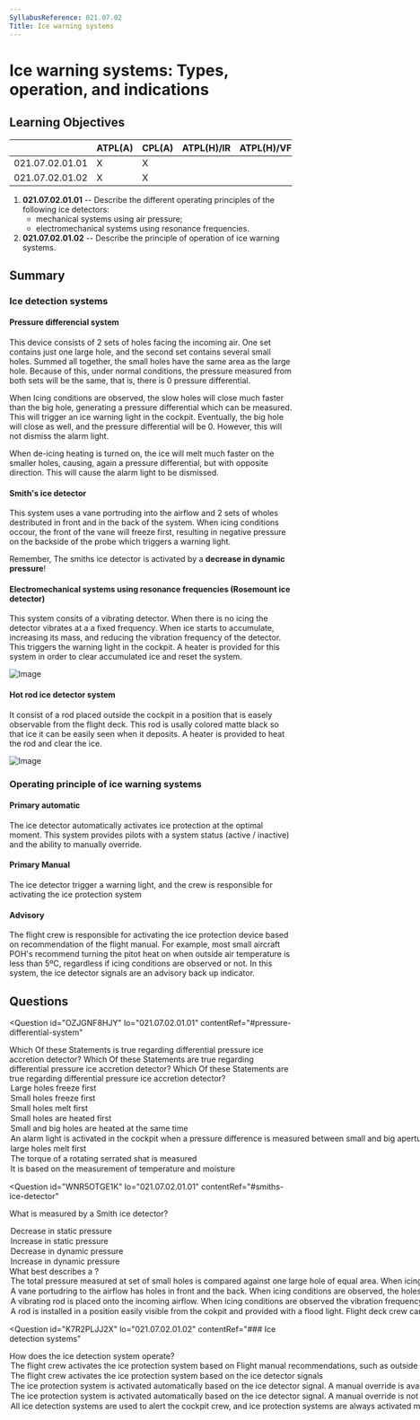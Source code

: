 ```yaml
---
SyllabusReference: 021.07.02
Title: Ice warning systems
---
```


# Ice warning systems: Types, operation, and indications

## Learning Objectives

|                 | ATPL(A) | CPL(A) | ATPL(H)/IR | ATPL(H)/VFR | CPL(H) | IR  | CBIR(A) |
| --------------- | ------- | ------ | ---------- | ----------- | ------ | --- | ------- |
| 021.07.02.01.01 | X       | X      |            |             |        |     |         |
| 021.07.02.01.02 | X       | X      |            |             |        |     |         |

1. **021.07.02.01.01** -- Describe the different operating principles of the
   following ice detectors:
   - mechanical systems using air pressure;
   - electromechanical systems using resonance frequencies.
2. **021.07.02.01.02** -- Describe the principle of operation of ice warning
   systems.

## Summary

### Ice detection systems

#### Pressure differencial system

This device consists of 2 sets of holes facing the incoming air. One set
contains just one large hole, and the second set contains several small holes.
Summed all together, the small holes have the same area as the large hole.
Because of this, under normal conditions, the pressure measured from both sets
will be the same, that is, there is 0 pressure differential.

When Icing conditions are observed, the slow holes will close much faster than
the big hole, generating a pressure differential which can be measured. This
will trigger an ice warning light in the cockpit. Eventually, the big hole will
close as well, and the pressure differential will be 0. However, this will not
dismiss the alarm light.

When de-icing heating is turned on, the ice will melt much faster on the smaller
holes, causing, again a pressure differential, but with opposite direction. This
will cause the alarm light to be dismissed.

#### Smith's ice detector

This system uses a vane portruding into the airflow and 2 sets of wholes
destributed in front and in the back of the system. When icing conditions
occour, the front of the vane will freeze first, resulting in negative pressure
on the backside of the probe which triggers a warning light.

Remember, The smiths ice detector is activated by a **decrease in dynamic
pressure**!

#### Electromechanical systems using resonance frequencies (Rosemount ice detector)

This system consits of a vibrating detector. When there is no icing the detector
vibrates at a a fixed frequency. When ice starts to accumulate, increasing its
mass, and reducing the vibration frequency of the detector. This triggers the
warning light in the cockpit. A heater is provided for this system in order to
clear accumulated ice and reset the system.

![Image](images/021.07.02.01-02.png)

#### Hot rod ice detector system

It consist of a rod placed outside the cockpit in a position that is easely
observable from the flight deck. This rod is usally colored matte black so that
ice it can be easily seen when it deposits. A heater is provided to heat the rod
and clear the ice.

![Image](images/021.07.02.01-01.png)

### Operating principle of ice warning systems

#### Primary automatic

The ice detector automatically activates ice protection at the optimal moment.
This system provides pilots with a system status (active / inactive) and the
ability to manually override.

#### Primary Manual

The ice detector trigger a warning light, and the crew is responsible for
activating the ice protection system

#### Advisory

The flight crew is responsible for activating the ice protection device based on
recommendation of the flight manual. For example, most small aircraft POH's
recommend turning the pitot heat on when outside air temperature is less than
5ºC, regardless if icing conditions are observed or not. In this system, the ice
detector signals are an advisory back up indicator.

## Questions

<Question
  id="OZJGNF8HJY"
  lo="021.07.02.01.01"
  contentRef="#pressure-differential-system"
>
  <Text variant="oneCorrect">
    Which Of these Statements is true regarding differential pressure ice
    accretion detector?
  </Text>
  <Text variant="multipleCorrect" select={5}>
    Which Of these Statements are true regarding differential pressure ice
    accretion detector?
  </Text>
  <Text variant="oneTwo">
    Which Of these Statements are true regarding differential pressure ice
    accretion detector?
  </Text>
  <Option>Large holes freeze first</Option>
  <Option correct>Small holes freeze first</Option>
  <Option correct>Small holes melt first</Option>
  <Option>Small holes are heated first</Option>
  <Option>Small and big holes are heated at the same time</Option>
  <Option correct>
    An alarm light is activated in the cockpit when a pressure difference is
    measured between small and big apertures
  </Option>
  <Option>large holes melt first</Option>
  <Option>The torque of a rotating serrated shat is measured</Option>
  <Option>It is based on the measurement of temperature and moisture</Option>
</Question>

<Question
  id="WNR5OTGE1K"
  lo="021.07.02.01.01"
  contentRef="#smiths-ice-detector"
>
  <Text variant="oneCorrect">What is measured by a Smith ice detector?</Text>
  <Option>Decrease in static pressure</Option>
  <Option>Increase in static pressure</Option>
  <Option correct>Decrease in dynamic pressure</Option>
  <Option>Increase in dynamic pressure</Option>
</Question>

<Question id="305R40DDBT" lo="021.07.02.01.01">
  <Text variant="oneCorrect">
    What best describes a <Subject />?
  </Text>
  <Option subject={[["Pressure differential system"]]}>
    The total pressure measured at set of small holes is compared against one
    large hole of equal area. When icing conditions are observed, a pressure
    differential between the 2 sets can be measured.
  </Option>
  <Option subject={[["Smith ice detector"]]}>
    A vane portudring to the airflow has holes in front and the back. When icing
    conditions are observed, the holes in front of the vane become blocked
    resulting in a pressure deferencial which can be measured.
  </Option>
  <Option subject={[["Rosemount ice detector"]]}>
    A vibrating rod is placed onto the incoming airflow. When icing conditions
    are observed the vibration frequency is reduced resulting in an alarm light
    in the cockpit
  </Option>
  <Option subject={[["Hot rod ice detector"]]}>
    A rod is installed in a position easily visible from the cokpit and provided
    with a flood light. Flight deck crew can use it to visually observe the
    accumulation of ice.
  </Option>
</Question>

<Question
  id="K7R2PLJJ2X"
  lo="021.07.02.01.02"
  contentRef="### Ice detection systems"
>
  <Text variant="oneCorrect">
    How does the <Subject /> ice detection system operate?
  </Text>
  <Option subject={[["advisory"]]}>
    The flight crew activates the ice protection system based on Flight manual
    recommendations, such as outside air temperature, and moisture. The ice
    detector signals serve as a backup indicator
  </Option>
  <Option subject={[["primary manual"]]}>
    The flight crew activates the ice protection system based on the ice
    detector signals
  </Option>
  <Option subject={[["primary automatic"]]}>
    The ice protection system is activated automatically based on the ice
    detector signal. A manual override is available to the cabin crew.
  </Option>
  <Option>
    The ice protection system is activated automatically based on the ice
    detector signal. A manual override is not possible
  </Option>
  <Option subject={[["primary manual"]]}>
    All ice detection systems are used to alert the cockpit crew, and ice
    protection systems are always activated manually.
  </Option>
</Question>
